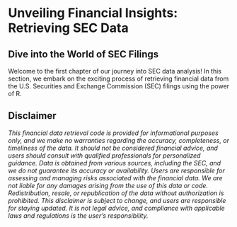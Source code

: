 # Unveiling Financial Insights: Retrieving SEC Data

## Dive into the World of SEC Filings

Welcome to the first chapter of our journey into SEC data analysis! In this section, we embark on the exciting process of retrieving financial data from the U.S. Securities and Exchange Commission (SEC) filings using the power of R.

## Disclaimer

*This financial data retrieval code is provided for informational purposes only, and we make no warranties regarding the accuracy, completeness, or timeliness of the data. It should not be considered financial advice, and users should consult with qualified professionals for personalized guidance. Data is obtained from various sources, including the SEC, and we do not guarantee its accuracy or availability. Users are responsible for assessing and managing risks associated with the financial data. We are not liable for any damages arising from the use of this data or code. Redistribution, resale, or republication of the data without authorization is prohibited. This disclaimer is subject to change, and users are responsible for staying updated. It is not legal advice, and compliance with applicable laws and regulations is the user's responsibility.*
